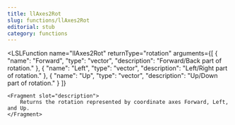 ```yaml
---
title: llAxes2Rot
slug: functions/llAxes2Rot
editorial: stub
category: functions
---
```


<LSLFunction
	name="llAxes2Rot"
	returnType="rotation"
	arguments={[
	{
		"name": "Forward",
		"type": "vector",
		"description": "Forward/Back part of rotation."
	},
	{
		"name": "Left",
		"type": "vector",
		"description": "Left/Right part of rotation."
	},
	{
		"name": "Up",
		"type": "vector",
		"description": "Up/Down part of rotation."
	}
]}
>
	<Fragment slot="description">
		Returns the rotation represented by coordinate axes Forward, Left, and Up.
	</Fragment>
</LSLFunction>
